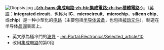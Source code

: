 [[File:Diopsis.jpg|right]]
'''[[集成电路|-{zh-hans:集成电路;zh-hk:集成電路;zh-tw:積體電路;}-]]'''（[[英語|英語]]：'''integrated circuit'''，也称为 '''IC'''、'''microcircuit'''、'''microchip'''、'''silicon chip'''、或'''chip'''）是一种小型化的[[电路|电路]]（主要包括[[半导体设备|半导体设备]]，也包括[[被动元件|被动元件]]），制造在半导体[[晶圓|晶圓]]表面上。
<noinclude>
*英文原為極冷門的[[波导|波导]] - [[:en:Portal:Electronics/Selected_article/10|:en:Portal:Electronics/Selected_article/10]]
*改用[[集成电路|集成电路]]的第0段
</noinclude>
